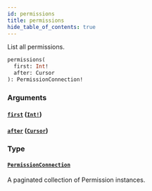 ```yaml
---
id: permissions
title: permissions
hide_table_of_contents: true
---
```



List all permissions.

```graphql
permissions(
  first: Int!
  after: Cursor
): PermissionConnection!
```


### Arguments

#### [`first`](#) ([`Int!`](/schema/scalars/int))




#### [`after`](#) ([`Cursor`](/schema/scalars/cursor))




### Type

#### [`PermissionConnection`](/schema/objects/permission-connection)

A paginated collection of Permission instances.




